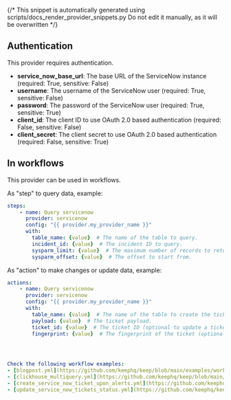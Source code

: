 {/* This snippet is automatically generated using scripts/docs_render_provider_snippets.py 
Do not edit it manually, as it will be overwritten */}

## Authentication
This provider requires authentication.
- **service_now_base_url**: The base URL of the ServiceNow instance (required: True, sensitive: False)
- **username**: The username of the ServiceNow user (required: True, sensitive: False)
- **password**: The password of the ServiceNow user (required: True, sensitive: True)
- **client_id**: The client ID to use OAuth 2.0 based authentication (required: False, sensitive: False)
- **client_secret**: The client secret to use OAuth 2.0 based authentication (required: False, sensitive: True)


## In workflows

This provider can be used in workflows.


As "step" to query data, example:
```yaml
steps:
    - name: Query servicenow
      provider: servicenow
      config: "{{ provider.my_provider_name }}"
      with:
        table_name: {value}  # The name of the table to query.
        incident_id: {value}  # The incident ID to query.
        sysparm_limit: {value}  # The maximum number of records to return.
        sysparm_offset: {value}  # The offset to start from.
```


As "action" to make changes or update data, example:
```yaml
actions:
    - name: Query servicenow
      provider: servicenow
      config: "{{ provider.my_provider_name }}"
      with:
        table_name: {value}  # The name of the table to create the ticket in.
        payload: {value}  # The ticket payload.
        ticket_id: {value}  # The ticket ID (optional to update a ticket).
        fingerprint: {value}  # The fingerprint of the ticket (optional to update a ticket).```




Check the following workflow examples:
- [blogpost.yml](https://github.com/keephq/keep/blob/main/examples/workflows/blogpost.yml)
- [clickhouse_multiquery.yml](https://github.com/keephq/keep/blob/main/examples/workflows/clickhouse_multiquery.yml)
- [create_service_now_ticket_upon_alerts.yml](https://github.com/keephq/keep/blob/main/examples/workflows/create_service_now_ticket_upon_alerts.yml)
- [update_service_now_tickets_status.yml](https://github.com/keephq/keep/blob/main/examples/workflows/update_service_now_tickets_status.yml)
